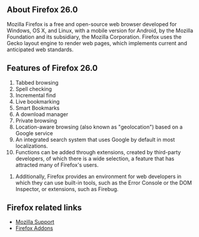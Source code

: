 ==About Firefox 26.0==
Mozilla Firefox is a free and open-source web browser developed for Windows, OS X, and Linux, with a mobile version for Android, by the Mozilla Foundation and its subsidiary, the Mozilla Corporation. Firefox uses the Gecko layout engine to render web pages, which implements current and anticipated web standards.
{{images/Firefox.png}}

==Features of Firefox 26.0==
# Tabbed browsing 
# Spell checking 
# Incremental find 
# Live bookmarking
# Smart Bookmarks
# A download manager
# Private browsing
# Location-aware browsing (also known as "geolocation") based on a Google service
# An integrated search system that uses Google by default in most localizations. 
# Functions can be added through extensions, created by third-party developers, of which there is a wide selection, a feature that has attracted many of Firefox's users.

#Additionally, Firefox provides an environment for web developers in which they can use built-in tools, such as the Error Console or the DOM Inspector, or extensions, such as Firebug.

==Firefox related links==
* [[https://support.mozilla.org/en-US/home | Mozilla Support]] 
* [[https://addons.mozilla.org/en-US/firefox/ | Firefox Addons]]



